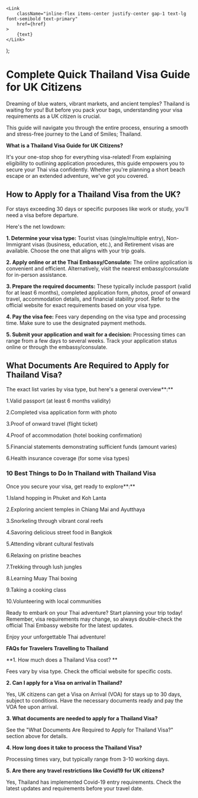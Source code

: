     <Link
        className="inline-flex items-center justify-center gap-1 text-lg font-semibold text-primary"
        href={href}
    >
        {text}
    </Link>
);

# Complete Quick Thailand Visa Guide for UK Citizens

Dreaming of blue waters, vibrant markets, and ancient temples? Thailand is waiting for you! But before you pack your bags, understanding your visa requirements as a UK citizen is crucial.

This guide will navigate you through the entire process, ensuring a smooth and stress-free journey to the Land of Smiles; Thailand.

**What is a Thailand Visa Guide for UK Citizens?**

It's your one-stop shop for everything visa-related! From explaining eligibility to outlining application procedures, this guide empowers you to secure your Thai visa confidently. Whether you're planning a short beach escape or an extended adventure, we've got you covered.

## How to Apply for a Thailand Visa from the UK?

For stays exceeding 30 days or specific purposes like work or study, you'll need a visa before departure.

Here's the net lowdown:

**1. Determine your visa type:** Tourist visas (single/multiple entry), Non-Immigrant visas (business, education, etc.), and Retirement visas are available. Choose the one that aligns with your trip goals.

**2. Apply online or at the Thai Embassy/Consulate:** The online application is convenient and efficient. Alternatively, visit the nearest embassy/consulate for in-person assistance.

**3. Prepare the required documents:** These typically include passport (valid for at least 6 months), completed application form, photos, proof of onward travel, accommodation details, and financial stability proof. Refer to the official website for exact requirements based on your visa type.

**4. Pay the visa fee:** Fees vary depending on the visa type and processing time. Make sure to use the designated payment methods.

**5. Submit your application and wait for a decision:** Processing times can range from a few days to several weeks. Track your application status online or through the embassy/consulate.

## What Documents Are Required to Apply for Thailand Visa?

The exact list varies by visa type, but here's a general overview**:**

1.Valid passport (at least 6 months validity)

2.Completed visa application form with photo

3.Proof of onward travel (flight ticket)

4.Proof of accommodation (hotel booking confirmation)

5.Financial statements demonstrating sufficient funds (amount varies)

6.Health insurance coverage (for some visa types)

### 10 Best Things to Do In Thailand with Thailand Visa

Once you secure your visa, get ready to explore**:**

1.Island hopping in Phuket and Koh Lanta

2.Exploring ancient temples in Chiang Mai and Ayutthaya

3.Snorkeling through vibrant coral reefs

4.Savoring delicious street food in Bangkok

5.Attending vibrant cultural festivals

6.Relaxing on pristine beaches

7.Trekking through lush jungles

8.Learning Muay Thai boxing

9.Taking a cooking class

10.Volunteering with local communities

Ready to embark on your Thai adventure? Start planning your trip today! Remember, visa requirements may change, so always double-check the official Thai Embassy website for the latest updates.

<LinkText text="Apply for Thailand Visa now →" href="/th" />

Enjoy your unforgettable Thai adventure!

**FAQs for Travelers Travelling to Thailand**

**1. How much does a Thailand Visa cost? **

Fees vary by visa type. Check the official website for specific costs.

**2. Can I apply for a Visa on arrival in Thailand?**

Yes, UK citizens can get a Visa on Arrival (VOA) for stays up to 30 days, subject to conditions. Have the necessary documents ready and pay the VOA fee upon arrival.

**3. What documents are needed to apply for a Thailand Visa?**

See the "What Documents Are Required to Apply for Thailand Visa?" section above for details.

**4. How long does it take to process the Thailand Visa?**

Processing times vary, but typically range from 3-10 working days.

**5. Are there any travel restrictions like Covid19 for UK citizens?**

Yes, Thailand has implemented Covid-19 entry requirements. Check the latest updates and requirements before your travel date.

